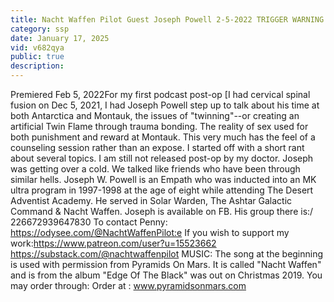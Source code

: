 ```yaml
---
title: Nacht Waffen Pilot Guest Joseph Powell 2-5-2022 TRIGGER WARNING!
category: ssp
date: January 17, 2025
vid: v682qya
public: true
description:
---
```

Premiered Feb 5, 2022For my first podcast post-op [I had cervical spinal fusion on Dec 5, 2021, I had Joseph Powell step up to talk about his time at both Antarctica and Montauk, the issues of "twinning"--or creating an artificial Twin Flame through trauma bonding. The reality of sex used for both punishment and reward at Montauk. This very much has the feel of a counseling session rather than an expose.
I started off with a short rant about several topics.
I am still not released post-op by my doctor. Joseph was getting over a cold. We talked like friends who have been through similar hells.
Joseph W. Powell is an Empath who was inducted into an MK ultra program in 1997-1998 at the age of eight while attending The Desert Adventist Academy. He served in Solar Warden, The Ashtar Galactic Command & Nacht Waffen.
Joseph is available on FB. His group there is:/ 226672939647830
To contact Penny:
https://odysee.com/@NachtWaffenPilot:e
If you wish to support my work:https://www.patreon.com/user?u=15523662
https://substack.com/@nachtwaffenpilot
MUSIC:
The song at the beginning is used with permission from Pyramids On Mars.
It is called "Nacht Waffen" and is from the album "Edge Of The Black" was out on Christmas 2019.
You may order through:
Order at : www.pyramidsonmars.com
